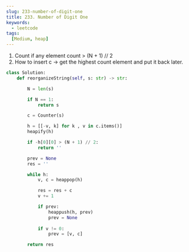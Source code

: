 ```yaml
---
slug: 233-number-of-digit-one
title: 233. Number of Digit One
keywords:
  - leetcode
tags:
  [Medium, heap]
---
```


1. Count if any element count > (N + 1) // 2
2. How to insert c -> get the highest count element and put it back later.

```python
class Solution:
    def reorganizeString(self, s: str) -> str:

        N = len(s)

        if N == 1:
            return s

        c = Counter(s)

        h = [[-v, k] for k , v in c.items()]
        heapify(h)

        if -h[0][0] > (N + 1) // 2:
            return ''

        prev = None
        res = ''

        while h:
            v, c = heappop(h)

            res = res + c
            v += 1

            if prev:
                heappush(h, prev)
                prev = None
            
            if v != 0:
                prev = [v, c]

        return res
```